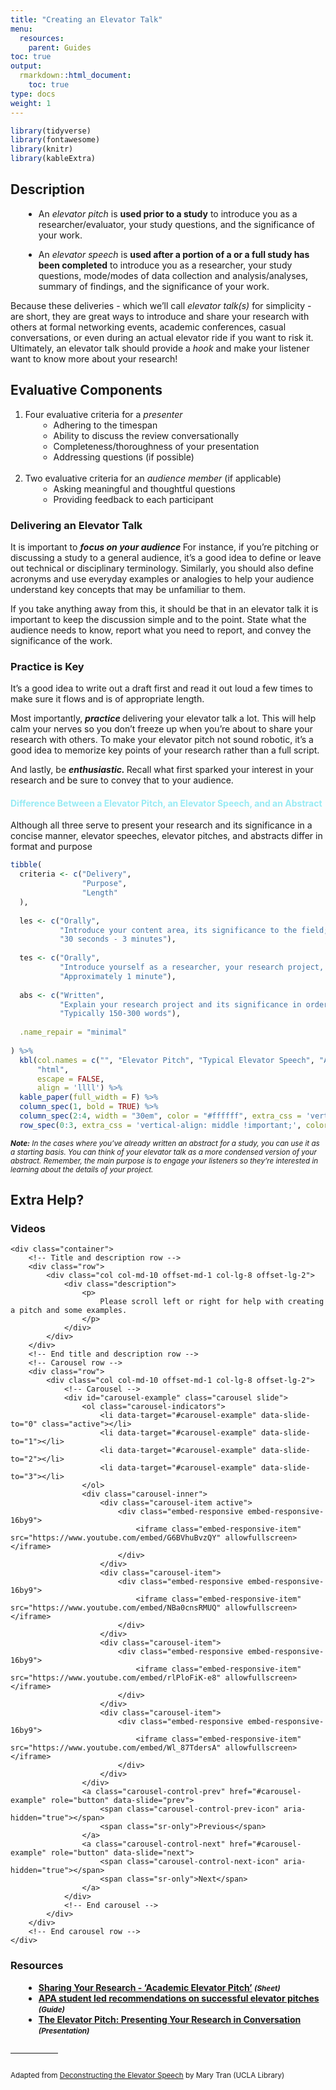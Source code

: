 ```yaml
---
title: "Creating an Elevator Talk"
menu:
  resources:
    parent: Guides
toc: true
output:
  rmarkdown::html_document:
    toc: true
type: docs
weight: 1
---
```


<style>
ul {
    margin-left: 1.5em
}

#center {

text-align: center;

}

.article-container {
  max-width: 960px;
}

iframe {
  width: 1px;
  min-width: 100%;
  border:0;
}

#TableOfContents, .docs-toc-title {
  border-left: 1px solid $sta-primary;
  }

td, th, tr, table {
    border: 0 !important;
    border-spacing:0 !important;
  }
  
hr.divider {
  display: inline-block;
  border: 0;
  width: 15%;
}
</style>

<script>
$(document).ready(function(){
  $('[data-toggle="popover"]').popover();   
});
</script>

```r
library(tidyverse)
library(fontawesome)
library(knitr)
library(kableExtra)
```

## Description

+ An <i>elevator pitch</i> is **used prior to a study** to introduce you as a researcher/evaluator, your study questions, and the significance of your work. 

+ An <i>elevator speech</i> is **used after a portion of a or a full study has been completed** to introduce you as a researcher, your study questions, mode/modes of data collection and analysis/analyses, summary of findings, and the significance of your work.

Because these deliveries - which we'll call <i>elevator talk(s)</i> for simplicity - are short, they are great ways to introduce and share your research with others at formal networking events, academic conferences, casual conversations, or even during an actual elevator ride if you want to risk it. Ultimately, an elevator talk should provide a <i>hook</i> and make your listener want to know more about your research! 

## Evaluative Components

1. Four evaluative criteria for a <i>presenter</i>
    + Adhering to the timespan
    + Ability to discuss the review conversationally 
    + Completeness/thoroughness of your presentation
    + Addressing questions (if possible)<br><br>
2. Two evaluative criteria for an <i>audience member</i> (if applicable)
    + Asking meaningful and thoughtful questions
    + Providing feedback to each participant

### Delivering an Elevator Talk

<p>It is important to <b><i>focus on your audience </i></b> For instance, if you're pitching or discussing a study to a general audience, it's a good idea to define or leave out technical or disciplinary terminology. Similarly, you should also define acronyms and use everyday examples or analogies to help your audience understand key concepts that may be unfamiliar to them.</p>

<p>If you take anything away from this, it should be that in an elevator talk it is important to keep the discussion simple and to the point. State what the audience needs to know, report what you need to report, and convey the significance of the work.</p>

### Practice is Key

<p>It's a good idea to write out a draft first and read it out loud a few times to make sure it flows and is of appropriate length. </p>
<p>Most importantly, <b><i> practice </i></b>delivering your elevator talk a lot. This will help calm your nerves so you don't freeze up when you're about to share your research with others. To make your elevator pitch not sound robotic, it's a good idea to memorize key points of your research rather than a full script. </p>
<p>And lastly, be <b><i> enthusiastic. </i></b> Recall what first sparked your interest in your research and be sure to convey that to your audience. </p>

#### <span style="color:#97ebf4">Difference Between a Elevator Pitch, an Elevator Speech, and an Abstract</span>
  
<p>Although all three serve to present your research and its significance in a concise manner, elevator speeches, elevator pitches, and abstracts differ in format and purpose</p>
  
```r
tibble(
  criteria <- c("Delivery",
                "Purpose",
                "Length"
  ),
  
  les <- c("Orally",
           "Introduce your content area, its significance to the field; report dominant and emergine outcomes from a synthesis so your audience will learn more about the area and its connectivity to a broader picture",
           "30 seconds - 3 minutes"),
  
  tes <- c("Orally",
           "Introduce yourself as a researcher, your research project, and its significance so your audience will want to learn more about your research",
           "Approximately 1 minute"),
  
  abs <- c("Written",
           "Explain your research project and its significance in order to apply for funding (e.g. assistantships, fellowships, scholarships, etc.), present at conferences, publish in journals, or just for kicks",
           "Typically 150-300 words"),
  
  .name_repair = "minimal"
  
) %>%
  kbl(col.names = c("", "Elevator Pitch", "Typical Elevator Speech", "Abstract"), 
      "html", 
      escape = FALSE,
      align = 'llll') %>%
  kable_paper(full_width = F) %>%
  column_spec(1, bold = TRUE) %>%
  column_spec(2:4, width = "30em", color = "#ffffff", extra_css = 'vertical-align: middle !important;') %>%
  row_spec(0:3, extra_css = 'vertical-align: middle !important;', color = "#ffffff", background = "transparent")
```

<small><i> <b>Note:</b> In the cases where you've already written an abstract for a study, you can use it as a starting basis. You can think of your elevator talk as a more condensed version of your abstract. Remember, the main purpose is to engage your listeners so they're interested in learning about the details of your project. </i></small>

## Extra Help?

### Videos

<!-- Top content -->
<div class="top-content">
    <div class="container">
        <!-- Title and description row -->
        <div class="row">
            <div class="col col-md-10 offset-md-1 col-lg-8 offset-lg-2">
                <div class="description">
                    <p>
                        Please scroll left or right for help with creating a pitch and some examples.
                    </p>
                </div>
            </div>
        </div>
        <!-- End title and description row -->
        <!-- Carousel row -->
        <div class="row">
            <div class="col col-md-10 offset-md-1 col-lg-8 offset-lg-2">
                <!-- Carousel -->
                <div id="carousel-example" class="carousel slide">
                    <ol class="carousel-indicators">
                        <li data-target="#carousel-example" data-slide-to="0" class="active"></li>
                        <li data-target="#carousel-example" data-slide-to="1"></li>
                        <li data-target="#carousel-example" data-slide-to="2"></li>
                        <li data-target="#carousel-example" data-slide-to="3"></li>
                    </ol>
                    <div class="carousel-inner">
                        <div class="carousel-item active">
                            <div class="embed-responsive embed-responsive-16by9">
                                <iframe class="embed-responsive-item" src="https://www.youtube.com/embed/G6BVhuBvzQY" allowfullscreen></iframe>
                            </div>
                        </div>
                        <div class="carousel-item">
                            <div class="embed-responsive embed-responsive-16by9">
                                <iframe class="embed-responsive-item" src="https://www.youtube.com/embed/NBa0cnsRMUQ" allowfullscreen></iframe>
                            </div>
                        </div>
                        <div class="carousel-item">
                            <div class="embed-responsive embed-responsive-16by9">
                                <iframe class="embed-responsive-item" src="https://www.youtube.com/embed/rlPloFiK-e8" allowfullscreen></iframe>
                            </div>
                        </div>
                        <div class="carousel-item">
                            <div class="embed-responsive embed-responsive-16by9">
                                <iframe class="embed-responsive-item" src="https://www.youtube.com/embed/Wl_87TdersA" allowfullscreen></iframe>
                            </div>
                        </div>
                    </div>
                    <a class="carousel-control-prev" href="#carousel-example" role="button" data-slide="prev">
                        <span class="carousel-control-prev-icon" aria-hidden="true"></span>
                        <span class="sr-only">Previous</span>
                    </a>
                    <a class="carousel-control-next" href="#carousel-example" role="button" data-slide="next">
                        <span class="carousel-control-next-icon" aria-hidden="true"></span>
                        <span class="sr-only">Next</span>
                    </a>
                </div>
                <!-- End carousel -->
            </div>
        </div>
        <!-- End carousel row -->
    </div>
</div>

### Resources
          

<ul>
      <li><strong><a href="/handouts/academic-elevator-pitch.pdf" target='_blank'>Sharing Your Research - 'Academic Elevator Pitch'</a> <small><em> (Sheet)</em></small></strong></li>
      <li><strong><a href="https://www.apa.org/science/about/psa/2014/06/elevator-pitch" target='_blank'>APA student led recommendations on successful elevator pitches</a> <small><em> (Guide)</em></small></strong></li>
      <li><strong><a href="https://graduateschool.nd.edu/assets/76988/elevator_pitch_8_28_2012.pdf" target='_blank'>The Elevator Pitch:
Presenting Your Research in Conversation</a> <small><em> (Presentation)</em></small></strong></li>
</ul>

<hr class="divider">

<small>Adapted from <a href="https://uclalibrary.github.io/research-tips/deconstructing-the-elevator-speech/" target='_blank'>Deconstructing the Elevator Speech</a> by Mary Tran (UCLA Library)</small>
